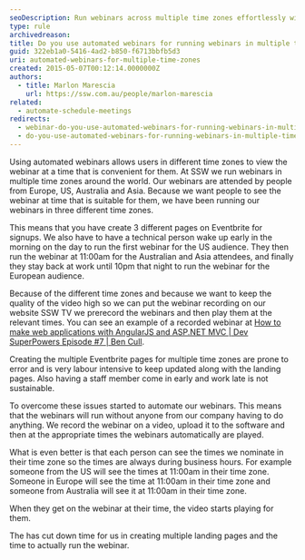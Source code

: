 ```yaml
---
seoDescription: Run webinars across multiple time zones effortlessly with automated recordings, ensuring global participation and reducing logistical burdens.
type: rule
archivedreason:
title: Do you use automated webinars for running webinars in multiple time zones?
guid: 322eb1a0-5416-4ad2-b850-f6713bbfb5d3
uri: automated-webinars-for-multiple-time-zones
created: 2015-05-07T00:12:14.0000000Z
authors:
  - title: Marlon Marescia
    url: https://ssw.com.au/people/marlon-marescia
related:
  - automate-schedule-meetings
redirects:
  - webinar-do-you-use-automated-webinars-for-running-webinars-in-multiple-time-zones
  - do-you-use-automated-webinars-for-running-webinars-in-multiple-time-zones
---
```


Using automated webinars allows users in different time zones to view the webinar at a time that is convenient for them.
At SSW we run webinars in multiple time zones around the world. Our webinars are attended by people from Europe, US, Australia and Asia. Because we want people to see the webinar at time that is suitable for them, we have been running our webinars in three different time zones.

This means that you have create 3 different pages on Eventbrite for signups. We also have to have a technical person wake up early in the morning on the day to run the first webinar for the US audience. They then run the webinar at 11:00am for the Australian and Asia attendees, and finally they stay back at work until 10pm that night to run the webinar for the European audience.

Because of the different time zones and because we want to keep the quality of the video high so we can put the webinar recording on our website SSW TV we prerecord the webinars and then play them at the relevant times. You can see an example of a recorded webinar at [How to make web applications with AngularJS and ASP.NET MVC | Dev SuperPowers Episode #7 | Ben Cull](http://tv.ssw.com/5682/how-to-make-web-applications-with-angularjs-and-asp-net-mvc-dev-superpowers-episode-7).

Creating the multiple Eventbrite pages for multiple time zones are prone to error and is very labour intensive to keep updated along with the landing pages. Also having a staff member come in early and work late is not sustainable.

To overcome these issues started to automate our webinars. This means that the webinars will run without anyone from our company having to do anything. We record the webinar on a video, upload it to the software and then at the appropriate times the webinars automatically are played.

What is even better is that each person can see the times we nominate in their time zone so the times are always during business hours. For example someone from the US will see the times at 11:00am in their time zone. Someone in Europe will see the time at 11:00am in their time zone and someone from Australia will see it at 11:00am in their time zone.

When they get on the webinar at their time, the video starts playing for them.

The has cut down time for us in creating multiple landing pages and the time to actually run the webinar.
